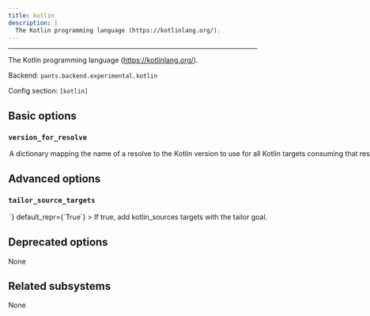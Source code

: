 ```yaml
---
title: kotlin
description: |
  The Kotlin programming language (https://kotlinlang.org/).
---
```



---

The Kotlin programming language (https://kotlinlang.org/).

Backend: <span className="color--primary">`pants.backend.experimental.kotlin`</span>

Config section: <span className="color--primary">`[kotlin]`</span>

<span className={styles.options}>

## Basic options

### `version_for_resolve`

<Option
  cli_repr={`--kotlin-version-for-resolve="{'key1': val1, 'key2': val2, ...}"`}
  env_repr='PANTS_KOTLIN_VERSION_FOR_RESOLVE'
  toml_repr={`[kotlin.version_for_resolve]
key1 = val1
key2 = val2
...`}
  default_repr={`{}`}
>

A dictionary mapping the name of a resolve to the Kotlin version to use for all Kotlin targets consuming that resolve.

</Option>

## Advanced options

### `tailor_source_targets`

<Option
  cli_repr={`--[no-]kotlin-tailor-source-targets`}
  env_repr='PANTS_KOTLIN_TAILOR_SOURCE_TARGETS'
  toml_repr={`[kotlin]
tailor_source_targets = <bool>`}
  default_repr={`True`}
>

If true, add `kotlin_sources` targets with the `tailor` goal.

</Option>

## Deprecated options

None

## Related subsystems

None

</span>
